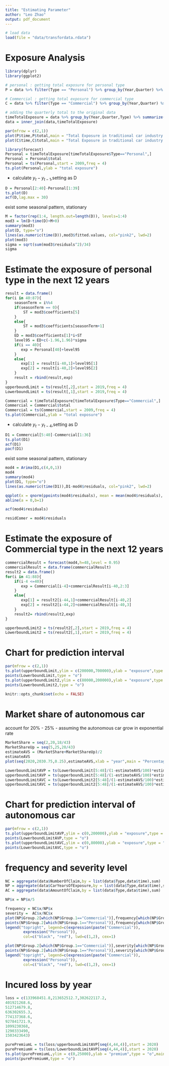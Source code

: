 ---
title: "Estimating Parameter"
author: "Leo Zhao"
output: pdf_document
---

```{r,echo = FALSE}
# load data
load(file = "data/transfordata.rdata")
```


# Exposure Analysis 

```{r,echo = FALSE,message = FALSE}
library(dplyr)
library(ggplot2)
```


```{r }
# personal : getting total exposure for personal type
P = data %>% filter(Type == "Personal") %>% group_by(Year,Quarter) %>% summarize(total = sum(CarYearsOfExposure)/5)%>% mutate(time = Year + (as.numeric(Quarter)-1)*0.25)

# Commercial : getting total exposure for commercial type
C = data %>% filter(Type == "Commercial") %>% group_by(Year,Quarter) %>% summarize(total = sum(CarYearsOfExposure)/5)%>% mutate(time = Year + (as.numeric(Quarter)-1)*0.25)

# adding the quarterly total to the original data
timeTotalExposure = data %>% group_by(Year,Quarter,Type) %>% summarize(total = sum(CarYearsOfExposure)/5)%>% mutate(time = Year + (as.numeric(Quarter)-1)*0.25)
data = inner_join(data,timeTotalExposure)
```

```{r,fig.cap="figure 4-1",fig.height=6, fig.width=8}
par(mfrow = c(2,1))
plot(P$time,P$total,main = "Total Exposure in traditional car industry:Type Personal",type = "o",ylab = "Exposure",xlab = "Year")
plot(C$time,C$total,main = "Total Exposure in traditional car industry:Type Commercial",type = "o",ylab = "Exposure",xlab = "Year")
```

```{r}
library(forecast)
Personal = timeTotalExposure[timeTotalExposure$Type=="Personal",]
Personal = Personal$total
Personal = ts(Personal,start = 2009,freq = 4)
ts.plot(Personal,ylab = "total exposure")
```

- calculate $y_t-y_{t-1}$,setting as D
```{r}
D = Personal[2:40]-Personal[1:39]
ts.plot(D)
acf(D,lag.max = 30)
```

exist some seasonal pattern, stationary 

```{r}

M = factor(rep(1:4, length.out=length(D)), levels=1:4)
mod3 = lm(D~time(D)+M+0)
summary(mod3)
plot(D, type="o")
lines(as.numeric(time(D)),mod3$fitted.values, col="pink2", lwd=2)
plot(mod3)
sigma = sqrt(sum(mod3$residuals^2)/34)
sigma 
```

# Estimate the exposure of personal type in the next 12 years

```{r fig.height=4, fig.width=12}
result = data.frame()
for(i in 40:87){
    seasonTerm = i%%4
    if(seasonTerm == 0){
        ST = mod3$coefficients[5]
    }
    else{
        ST = mod3$coefficients[seasonTerm+1]
    }
    ED = mod3$coefficients[1]*i+ST
    level95 = ED+c(-1.96,1.96)*sigma
    if(i == 40){
       exp = Personal[40]+level95
    }
    else{
       exp[1] = result[i-40,1]+level95[1]
       exp[2] = result[i-40,2]+level95[2]
    }
    result = rbind(result,exp)
}
upperboundLimit = ts(result[,2],start = 2019,freq = 4)
LowerboundLimit = ts(result[,1],start = 2019,freq = 4)

```


```{r}
Commercial = timeTotalExposure[timeTotalExposure$Type=="Commercial",]
Commercial = Commercial$total
Commercial = ts(Commercial,start = 2009,freq = 4)
ts.plot(Commercial,ylab = "total exposure")
```

- calculate $y_t-y_{t-4}$,setting as D
```{r}
D1 = Commercial[5:40]-Commercial[1:36]
ts.plot(D1)
acf(D1)
pacf(D1)
```

exist some seasonal pattern, stationary 

```{r}
mod4 = Arima(D1,c(4,0,1))
mod4
summary(mod4)
plot(D1, type="o")
lines(as.numeric(time(D1)),D1-mod4$residuals, col="pink2", lwd=2)

qqplot(x = qnorm(ppoints(mod4$residuals), mean = mean(mod4$residuals), sd = sd(mod4$residuals)),y = mod4$residuals,xlab = "Theoretical Quantiles, Normal Distribution",ylab = "Sample Quantiles")
abline(a = 0,b=1)

acf(mod4$residuals)

residComer = mod4$residuals
```


# Estimate the exposure of Commercial type in the next 12 years

```{r}
commercialResult = forecast(mod4,h=48,level = 0.95)
commercialResult = data.frame(commercialResult)
result2 = data.frame()
for(i in 41:88){
    if(i-4 <=40){
       exp = Commercial[i-4]+commercialResult[i-40,2:3]
    }
    else{
       exp[1] = result2[i-44,1]+commercialResult[i-40,2]
       exp[2] = result2[i-44,2]+commercialResult[i-40,3]
    }
    result2= rbind(result2,exp)
}

upperboundLimit2 = ts(result2[,2],start = 2019,freq = 4)
LowerboundLimit2 = ts(result2[,1],start = 2019,freq = 4)

```

# Chart for prediction interval
```{r fig.height=6, fig.width=8}
par(mfrow = c(2,1))
ts.plot(upperboundLimit,ylim = c(200000,700000),ylab = "exposure",type = "o",main = "95% prediction interval for the exposure until 2030:PersonalType",xlab="Year")
points(LowerboundLimit,type = "o")
ts.plot(upperboundLimit2,ylim = c(80000,200000),ylab = "exposure",type = "o",main = "95% prediction interval for the exposure until 2030:CommercialType",xlab = "Year")
points(LowerboundLimit2,type = "o")
```





```{r setup, include=FALSE}
knitr::opts_chunk$set(echo = FALSE)
```

# Market share of autonomous car

account for 20% - 25% 
- assuming the autonomous car grow in exponential rate

```{r}
MarketShare = seq(2,20,18/43)
MarketShareUp = seq(5,25,20/43)
estimateAVS = (MarketShare+MarketShareUp)/2
estimateAVS
plot(seq(2020,2030.75,0.25),estimateAVS,xlab = "year",main = "Percentage of new vehicles per year sold that are autonomous",ylim = c(0,25),ylab = "Percentage",type = "l")
```

```{r}
LowerboundLimitAVP = ts(LowerboundLimit[5:48]/(1-estimateAVS/100)*estimateAVS/100,start = c(2020,1),freq = 4)
upperboundLimitAVP = ts(upperboundLimit[5:48]/(1-estimateAVS/100)*estimateAVS/100,start = c(2020,1),freq = 4)
LowerboundLimitAVC = ts(LowerboundLimit2[5:48]/(1-estimateAVS/100)*estimateAVS/100,start = c(2020,1),freq = 4)
upperboundLimitAVC = ts(upperboundLimit2[5:48]/(1-estimateAVS/100)*estimateAVS/100,start = c(2020,1),freq = 4)
```

# Chart for prediction interval of autonomous car
```{r fig.height=6, fig.width=8}
par(mfrow = c(2,1))
ts.plot(upperboundLimitAVP,ylim = c(0,200000),ylab = "exposure",type = "o",main = "95% prediction interval for the exposure of AVs until 2030:PersonalType",xlab="Year")
points(LowerboundLimitAVP,type = "o")
ts.plot(upperboundLimitAVC,ylim = c(0,80000),ylab = "exposure",type = "o",main = "95% prediction interval for the exposure of AVsuntil 2030:CommercialType",xlab = "Year")
points(LowerboundLimitAVC,type = "o")
```

# frequency and severity level
```{r}
NC = aggregate(data$NumberOfClaim,by = list(data$Type,data$time),sum)
NP = aggregate(data$CarYearsOfExposure,by = list(data$Type,data$time),sum)
AC = aggregate(data$AmountOfClaim,by = list(data$Type,data$time),sum)

NP$x = NP$x/5

frequency = NC$x/NP$x
severity =  AC$x/NC$x
plot(NP$Group.2[which(NP$Group.1=="Commercial")],frequency[which(NP$Group.1=="Commercial")],xlab = "Year",ylim = c(0.5,0.8),ylab = "frequency",main = "frequency level for each type through time")
points(NP$Group.2[which(NP$Group.1=="Personal")],frequency[which(NP$Group.1=="Personal")],col = "red")
legend("topright", legend=c(expression(paste("Commercial")),
        expression("Personal")),
        col=c("black", "red"), lwd=c(1,2), cex=1)

plot(NP$Group.2[which(NP$Group.1=="Commercial")],severity[which(NP$Group.1=="Commercial")],xlab = "Year",ylab = "severity",main = "severity level for each type through time")
points(NP$Group.2[which(NP$Group.1=="Personal")],severity[which(NP$Group.1=="Personal")],col = "red")
legend("topright", legend=c(expression(paste("Commercial")),
        expression("Personal")),
        col=c("black", "red"), lwd=c(1,2), cex=1)
```

# Incured loss by year

```{r}
loss = c(133968451.8,213652512.7,302622117.2,
401921268.6,
512714679.8,
636302655.3,
774137368.6,
927841721.9,
1099230368,
1290333490,
1503423643)

purePremiumL = ts(loss/upperboundLimitAVP[seq(4,44,4)],start = 2020)
purePremiumH = ts(loss/LowerboundLimitAVP[seq(4,44,4)],start = 2020)
ts.plot(purePremiumL,ylim = c(0,25000),ylab = "premium",type = "o",main = "pure premium for autonomous car",xlab = "Year")
points(purePremiumH,type = "o")

```


